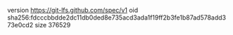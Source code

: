 version https://git-lfs.github.com/spec/v1
oid sha256:fdcccbbdde2dc11db0ded8e735acd3ada1f19ff2b3fe1b87ad578add373e0cd2
size 376529
